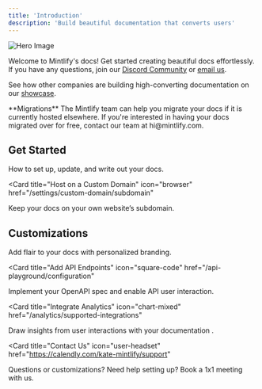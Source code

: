 ```yaml
---
title: 'Introduction'
description: 'Build beautiful documentation that converts users'
---
```


![Hero Image](https://mintlify-assets.b-cdn.net/intro-hero.png)

Welcome to Mintlify's docs! Get started creating beautiful docs effortlessly. If you have any questions, join our [Discord Community](https://discord.com/invite/MPNgtSZkgK) or [email us](mailto:kate@mintlify.com).

See how other companies are building high-converting documentation on our
[showcase](https://mintlify.com/showcase).

<Info>
  **Migrations** The Mintlify team can help you migrate your docs if it is
  currently hosted elsewhere. If you're interested in having your docs migrated
  over for free, contact our team at hi@mintlify.com.
</Info>

## Get Started

<CardGroup cols={2}>
<Card title="Quickstart" icon="timer" href="/quickstart">
  How to set up, update, and write out your docs.
</Card>

<Card
  title="Host on a Custom Domain"
  icon="browser"
  href="/settings/custom-domain/subdomain"
>
  Keep your docs on your own website’s subdomain.
</Card>

</CardGroup>

## Customizations

<CardGroup cols={2}>

<Card title="Style Your Docs" icon="paintbrush" href="/settings/global">
  Add flair to your docs with personalized branding.
</Card>

<Card
  title="Add API Endpoints"
  icon="square-code"
  href="/api-playground/configuration"
>
  Implement your OpenAPI spec and enable API user interaction.
</Card>

<Card
  title="Integrate Analytics"
  icon="chart-mixed"
  href="/analytics/supported-integrations"
>
  Draw insights from user interactions with your documentation .
</Card>

<Card
  title="Contact Us"
  icon="user-headset"
  href="https://calendly.com/kate-mintlify/support"
>
  Questions or customizations? Need help setting up? Book a 1x1 meeting with us.
</Card>

</CardGroup>
